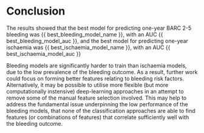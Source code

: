 # Conclusion

The results showed that the best model for predicting one-year BARC 2-5 bleeding was {{ best_bleeding_model_name }}, with an AUC {{ best_bleeding_model_auc }}, and the best model for predicting one-year ischaemia was {{ best_ischaemia_model_name }}, with an AUC {{ best_ischaemia_model_auc }}

Bleeding models are significantly harder to train than ischaemia models, due to the low prevalence of the bleeding outcome. As a result, further work could focus on forming better features relating to bleeding risk factors. Alternatively, it may be possible to utilise more flexible (but more computationally instensive) deep-learning approaches in an attempt to remove some of the manual feature selection involved. This may help to address the fundamental issue underpinning the low performance of the bleeding models, that none of the classification approaches are able to find features (or combinations of features) that correlate sufficiently well with the bleeding outcome.